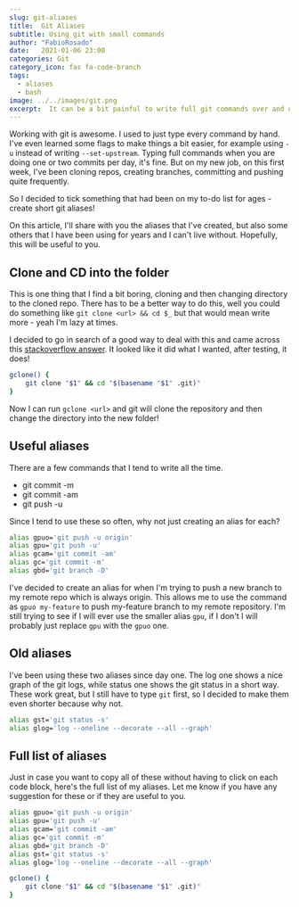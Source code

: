 ```yaml
---
slug: git-aliases
title:  Git Aliases
subtitle: Using git with small commands
author: "FabioRosado"
date:   2021-01-06 23:00
categories: Git
category_icon: fas fa-code-branch
tags:
  - aliases
  - bash
image: ../../images/git.png
excerpt:  It can be a bit painful to write full git commands over and over again, so I've created a few aliases to shorten the number of keys I have to press while doing git stuff.
---
```


Working with git is awesome. I used to just type every command by hand. I've even learned some flags to make things a bit easier, for example using `-u` instead of writing `--set-upstream`. 
Typing full commands when you are doing one or two commits per day, it's fine. But on my new job, on this first week, I've been cloning repos, creating branches, committing and pushing quite frequently.

So I decided to tick something that had been on my to-do list for ages - create short git aliases!

On this article, I'll share with you the aliases that I've created, but also some others that I have been using for years and I can't live without. Hopefully, this will be useful to you.


## Clone and CD into the folder

This is one thing that I find a bit boring, cloning and then changing directory to the cloned repo. There has to be a better way to do this, well you could do something like `git clone <url> && cd $_` but that would mean write more - yeah I'm lazy at times.

I decided to go in search of a good way to deal with this and came across this [stackoverflow answer](https://unix.stackexchange.com/a/97922). It looked like it did what I wanted, after testing, it does!

```bash
gclone() {
    git clone "$1" && cd "$(basename "$1" .git)"
}
```

Now I can run `gclone <url>` and git will clone the repository and then change the directory into the new folder!

## Useful aliases

There are a few commands that I tend to write all the time.

- git commit -m
- git commit -am
- git push -u 

Since I tend to use these so often, why not just creating an alias for each?

```bash
alias gpuo='git push -u origin'
alias gpu='git push -u'
alias gcam='git commit -am'
alias gc='git commit -m'
alias gbd='git branch -D'
```

I've decided to create an alias for when I'm trying to push a new branch to my remote repo which is always origin. This allows me to use the command as `gpuo my-feature` to push my-feature branch to my remote repository. I'm still trying to see if I will ever use the smaller alias `gpu`, if I don't I will probably just replace `gpu` with the `gpuo` one.

## Old aliases

I've been using these two aliases since day one. The log one shows a nice graph of the git logs, while status one shows the git status in a short way. These work great, but I still have to type `git` first, so I decided to make them even shorter because why not.

```bash
alias gst='git status -s'
alias glog='log --oneline --decorate --all --graph'
```

## Full list of aliases

Just in case you want to copy all of these without having to click on each code block, here's the full list of my aliases. Let me know if you have any suggestion for these or if they are useful to you.

```bash
alias gpuo='git push -u origin'
alias gpu='git push -u'
alias gcam='git commit -am'
alias gc='git commit -m'
alias gbd='git branch -D'
alias gst='git status -s'
alias glog='log --oneline --decorate --all --graph'

gclone() {
    git clone "$1" && cd "$(basename "$1" .git)"
}
```